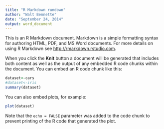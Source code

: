 ```yaml
---
title: "R Markdown rundown"
author: "Walt Bennette"
date: "September 24, 2014"
output: word_document
---
```


This is an R Markdown document. Markdown is a simple formatting syntax for authoring HTML, PDF, and MS Word documents. For more details on using R Markdown see <http://rmarkdown.rstudio.com>.

When you click the **Knit** button a document will be generated that includes both content as well as the output of any embedded R code chunks within the document. You can embed an R code chunk like this:

```r
dataset<-cars
#dataset<-iris
summary(dataset)
```

You can also embed plots, for example:

```r
plot(dataset)
```

Note that the `echo = FALSE` parameter was added to the code chunk to prevent printing of the R code that generated the plot.
